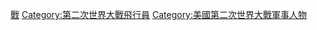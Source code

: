 [[Category:美軍飛行員|戰]]
[[Category:第二次世界大戰飛行員|Category:第二次世界大戰飛行員]]
[[Category:美國第二次世界大戰軍事人物|Category:美國第二次世界大戰軍事人物]]